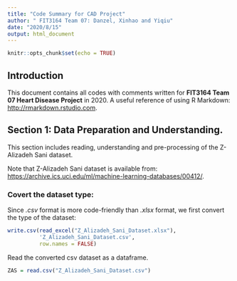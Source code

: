 ```yaml
---
title: "Code Summary for CAD Project"
author: " FIT3164 Team 07: Danzel, Xinhao and Yiqiu"
date: "2020/8/15"
output: html_document
---
```


```r
knitr::opts_chunk$set(echo = TRUE)
```

## Introduction

This document contains all codes with comments written for **FIT3164 Team 07 Heart Disease Project** in 2020.
A useful reference of using R Markdown: <http://rmarkdown.rstudio.com>.

## Section 1: Data Preparation and Understanding.

This section includes reading, understanding and pre-processing of the Z-Alizadeh Sani dataset.

Note that Z-Alizadeh Sani dataset is available from: <https://archive.ics.uci.edu/ml/machine-learning-databases/00412/>.

### Covert the dataset type:
Since *.csv* format is more code-friendly than *.xlsx* format, we first convert the type of the dataset:
```r
write.csv(read_excel("Z_Alizadeh_Sani_Dataset.xlsx"), 
          'Z_Alizadeh_Sani_Dataset.csv', 
          row.names = FALSE)
```
Read the converted csv dataset as a dataframe.
```r
ZAS = read.csv("Z_Alizadeh_Sani_Dataset.csv")
```
